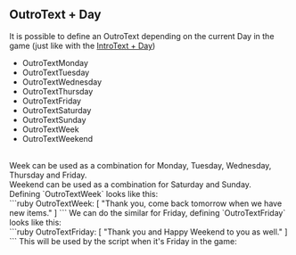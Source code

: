 ## OutroText + Day

It is possible to define an OutroText depending on the current Day in the game (just like with the [IntroText + Day](intro-text))
<br/>
- OutroTextMonday
- OutroTextTuesday
- OutroTextWednesday
- OutroTextThursday
- OutroTextFriday
- OutroTextSaturday
- OutroTextSunday
- OutroTextWeek
- OutroTextWeekend
<br/>
Week can be used as a combination for Monday, Tuesday, Wednesday, Thursday and Friday.
<br/>
Weekend can be used as a combination for Saturday and Sunday.
<br/>
Defining `OutroTextWeek` looks like this:
<br/>
```ruby
OutroTextWeek: [
  "Thank you, come back tomorrow when we have new items."
]
```
<ImageWithCaption src="/images/documentation/poke-market/OutroTextWeek.png" caption="OutroTextWeek" align="center"/>
We can do the similar for Friday, defining `OutroTextFriday` looks like this:
<br/>
```ruby
OutroTextFriday: [
  "Thank you and Happy Weekend to you as well."
]
```
This will be used by the script when it's Friday in the game:
<ImageWithCaption src="/images/documentation/poke-market/OutroTextFriday.png" caption="OutroTextFriday" align="center"/>